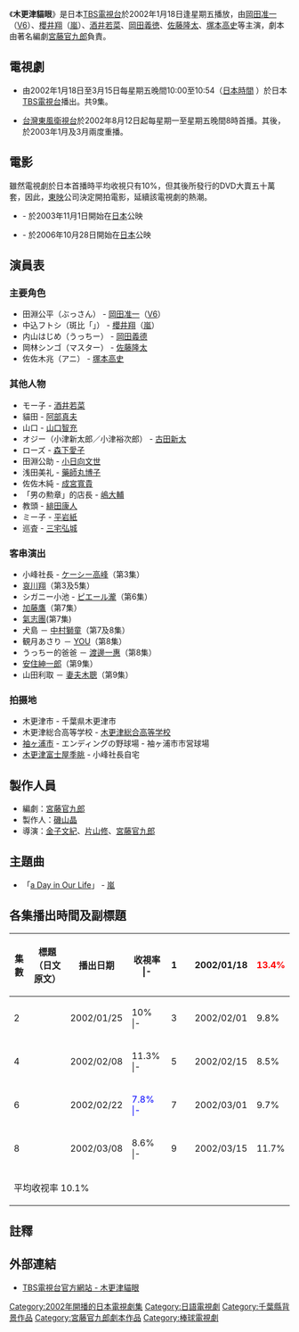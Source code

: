 {{影集資訊
| 名稱                 = 木更津貓眼
| 原名                 = {{lang|ja|木更津キャッツアイ}}
| 分類                 = [[日本電視劇|日本電視劇]]
| 每集長度               = 52分鐘
| 編劇                 = [[宮藤官九郎|宮藤官九郎]]
| 導演                 = 金子文紀<br />片山修<br />[[宮藤官九郎|宮藤官九郎]]
| 演出                 = [[岡田准一|岡田准一]]<br />[[櫻井翔|櫻井翔]]<br />[[岡田義徳|岡田義徳]]<br />[[佐藤隆太|佐藤隆太]]<br />[[塚本高史|塚本高史]]<br />等
| 主題曲               = [[嵐|嵐]]「a Day in Our Life」
| 國家                 = {{JPN}}
| 製作公司             = [[TBS電視|TBS電視]]
| 製片人               = [[磯山晶|磯山晶]]
| 頻道       = [[TBS電視|TBS電視]]
| 開始 = 2002年1月18日
| 結束 = 2002年3月15日
| 集數 = 9
}}

《'''木更津貓眼'''》是日本[[TBS電視台|TBS電視台]]於2002年1月18日逢星期五播放，由[[岡田准一|岡田准一]]（[[V6|V6]]）、[[櫻井翔|櫻井翔]]（[[嵐|嵐]]）、[[酒井若菜|酒井若菜]]、[[岡田義徳|岡田義徳]]、[[佐藤隆太|佐藤隆太]]、[[塚本高史|塚本高史]]等主演，劇本由著名編劇[[宮藤官九郎|宮藤官九郎]]負責。

== 電視劇 ==
*由2002年1月18日至3月15日每星期五晚間10:00至10:54（[[日本標準時間|日本時間]]<!-- 日本標準時間 -->）於日本[[TBS電視台|TBS電視台]]播出。共9集。

*[[台灣|台灣]][[東風衛視台|東風衛視台]]於2002年8月12日起每星期一至星期五晚間8時首播。其後，於2003年1月及3月兩度重播。

== 電影 ==
雖然電視劇於日本首播時平均收視只有10%，但其後所發行的DVD大賣五十萬套，因此，[[東映|東映]]公司決定開拍電影，延續該電視劇的熱潮。
*{{link-ja|木更津貓眼 日本系列|木更津キャッツアイ 日本シリーズ}} - 於2003年11月1日開始在[[日本|日本]]公映
*{{link-ja|木更津貓眼 世界系列|木更津キャッツアイ ワールドシリーズ}} - 於2006年10月28日開始在[[日本|日本]]公映

==演員表==
===主要角色===
*田淵公平（ぶっさん） - [[岡田准一|岡田准一]]（[[V6|V6]]）
*中込フトシ（斑比「{{lang|ja|バンビ}}」） - [[櫻井翔|櫻井翔]]（[[嵐|嵐]]）
*内山はじめ（うっちー） - [[岡田義德|岡田義德]]
*岡林シンゴ（マスター） - [[佐藤隆太|佐藤隆太]]
*佐佐木兆（アニ） - [[塚本高史|塚本高史]]

===其他人物===
*モー子 - [[酒井若菜|酒井若菜]]
*貓田 - [[阿部真夫|阿部真夫]]
*山口 - [[山口智充|山口智充]]
*オジー（小津新太郎／小津裕次郎） - [[古田新太|古田新太]]
*ローズ - [[森下愛子|森下愛子]]
*田淵公助 - [[小日向文世|小日向文世]]　
*浅田美礼 - [[藥師丸博子|藥師丸博子]]
*佐佐木純 - [[成宮寬貴|成宮寬貴]]
*「男の勲章」的店長 - [[嶋大輔|嶋大輔]]
*教頭 - [[緋田康人|緋田康人]]
*ミー子 - [[平岩紙|平岩紙]]
*巡査 - [[三宅弘城|三宅弘城]]
===客串演出===
*小峰社長 - [[ケーシー高峰|ケーシー高峰]]（第3集）
*[[哀川翔|哀川翔]]（第3及5集）
*シガニー小池 - [[ピエール瀧|ピエール瀧]]（第6集）
*[[加藤鷹|加藤鷹]]（第7集）
*[[氣志團|氣志團]](第7集)
*犬島 － [[中村獅童|中村獅童]]（第7及8集）
*観月あさり － [[YOU|YOU]]（第8集）
*うっちー的爸爸 － [[渡邊一惠|渡邊一惠]]（第8集）
*[[安住紳一郎|安住紳一郎]]（第9集）
*山田利取 － [[妻夫木聰|妻夫木聰]]（第9集）

=== 拍摄地 ===
* 木更津市 - 千葉県木更津市
* 木更津総合高等学校 - [[木更津総合高等学校|木更津総合高等学校]]
* [[袖ヶ浦市|袖ヶ浦市]] - エンディングの野球場 - 袖ヶ浦市市営球場
* [[木更津富士屋季眺|木更津富士屋季眺]] - 小峰社長自宅

==製作人員==
*編劇：[[宮藤官九郎|宮藤官九郎]]
*製作人：[[磯山晶|磯山晶]]
*導演：[[金子文紀|金子文紀]]、[[片山修|片山修]]、[[宮藤官九郎|宮藤官九郎]]

==主題曲==
*「[[a_Day_in_Our_Life|a Day in Our Life]]」 - [[嵐|嵐]]

== 各集播出時間及副標題 ==
{| class="wikitable" style="text-align:center" border="1" cellspacing="2" cellpadding="1" 
!集數!!標題（日文原文）!!播出日期!!收視率
|-{{grey row}}
|1||{{lang|ja|怪盜団參上!}}||2002/01/18||<span style="color:red">13.4%
|-
|2||{{lang|ja|チャカ奪回作戦}}||2002/01/25||10%
|-{{grey row}}
|3||{{lang|ja|僕の息子が死ぬ!?}}||2002/02/01||9.8%
|-
|4||{{lang|ja|町で一番の色男}}||2002/02/08||11.3%
|-{{grey row}}
|5||{{lang|ja|俺もうマジ死んでもいい}}||2002/02/15||8.5%
|-
|6||{{lang|ja|さよなら小津先輩}}||2002/02/22||<font color=blue>7.8%
|-{{grey row}}
|7||{{lang|ja|最初で最後の夜!}}||2002/03/01||9.7%
|-
|8||{{lang|ja|俺のハートが盜まれた}}||2002/03/08||8.6%
|-{{grey row}}
|9||{{lang|ja|俺まだ死ねねえや}}||2002/03/15||11.7%
|-
!colspan="4"|平均收视率 10.1%
|}

==註釋==
<div style="font-size: small">
<references />
</div>

==外部連結==
*{{ja}}[http://www.tbs.co.jp/catseye/ TBS電視台官方網站 - 木更津貓眼] {{Wayback|url=http://www.tbs.co.jp/catseye/ |date=20110704071117 }}

{{電視節目的變遷|
電視台={{JPN}}[[TBS電視台|TBS電視台]]|
播放檔次=[[TBS電視台週五10時檔次電視連續劇|週五22時檔次電視連續劇]]|
節目名稱=木更津貓眼<br>（2002.1.18 - 2002.3.15）|
上一節目=[[好久沒戀愛|好久沒戀愛]]<br>（2001.10.19 - 2001.12.21）|
下一節目=[[夢想加州|夢想加州]]<br>（2002.4.12 - 2002.6.28）|
}}
{{TBS週五連續劇}}

{{DEFAULTSORT:Kisarazu Cat's Eye}}
[[Category:2002年開播的日本電視劇集|Category:2002年開播的日本電視劇集]]
[[Category:日語電視劇|Category:日語電視劇]]
[[Category:千葉縣背景作品|Category:千葉縣背景作品]]
[[Category:宮藤官九郎劇本作品|Category:宮藤官九郎劇本作品]]
[[Category:棒球電視劇|Category:棒球電視劇]]